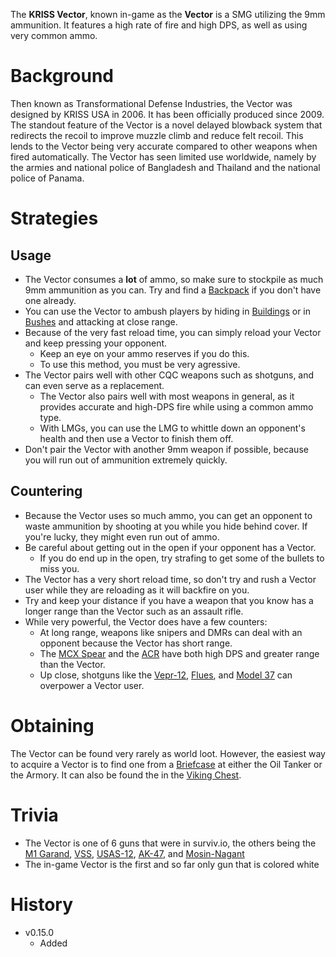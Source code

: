The **KRISS Vector**, known in-game as the **Vector** is a SMG utilizing the 9mm ammunition. It features a high rate of fire and high DPS, as well as using very common ammo.

# Background
Then known as Transformational Defense Industries, the Vector was designed by KRISS USA in 2006. It has been officially produced since 2009. The standout feature of the Vector is a novel delayed blowback system that redirects the recoil to improve muzzle climb and reduce felt recoil. This lends to the Vector being very accurate compared to other weapons when fired automatically. The Vector has seen limited use worldwide, namely by the armies and national police of Bangladesh and Thailand and the national police of Panama.
# Strategies
## Usage
- The Vector consumes a **lot** of ammo, so make sure to stockpile as much 9mm ammunition as you can. Try and find a [Backpack](/equipment/backpacks) if you don't have one already.
- You can use the Vector to ambush players by hiding in [Buildings](/buildings) or in [Bushes](/obstacles/bush) and attacking at close range.
- Because of the very fast reload time, you can simply reload your Vector and keep pressing your opponent.
  - Keep an eye on your ammo reserves if you do this.
  - To use this method, you must be very agressive.
- The Vector pairs well with other CQC weapons such as shotguns, and can even serve as a replacement.
  - The Vector also pairs well with most weapons in general, as it provides accurate and high-DPS fire while using a common ammo type.
  - With LMGs, you can use the LMG to whittle down an opponent's health and then use a Vector to finish them off.
- Don't pair the Vector with another 9mm weapon if possible, because you will run out of ammunition extremely quickly.

## Countering
- Because the Vector uses so much ammo, you can get an opponent to waste ammunition by shooting at you while you hide behind cover. If you're lucky, they might even run out of ammo.
- Be careful about getting out in the open if your opponent has a Vector.
  - If you do end up in the open, try strafing to get some of the bullets to miss you.
- The Vector has a very short reload time, so don't try and rush a Vector user while they are reloading as it will backfire on you.
- Try and keep your distance if you have a weapon that you know has a longer range than the Vector such as an assault rifle.
- While very powerful, the Vector does have a few counters:
  - At long range, weapons like snipers and DMRs can deal with an opponent because the Vector has short range.
  - The [MCX Spear](/weapons/guns/mcx_spear) and the [ACR](/weapons/guns/acr) have both high DPS and greater range than the Vector.
  - Up close, shotguns like the [Vepr-12](/weapons/guns/vepr12), [Flues](/weapons/guns/flues), and [Model 37](/weapons/guns/model_37) can overpower a Vector user.

# Obtaining
The Vector can be found very rarely as world loot. However, the easiest way to acquire a Vector is to find one from a [Briefcase](/obstacles/briefcase) at either the Oil Tanker or the Armory. It can also be found the in the [Viking Chest](/obstacles/viking_chest).

# Trivia
- The Vector is one of 6 guns that were in surviv.io, the others being the [M1 Garand](/weapons/guns/m1_garand), [VSS](/weapons/guns/vss), [USAS-12](/weapons/guns/usas12), [AK-47](/weapons/guns/ak47), and [Mosin-Nagant](/weapons/guns/mosin)
- The in-game Vector is the first and so far only gun that is colored white

# History
- v0.15.0 
  - Added